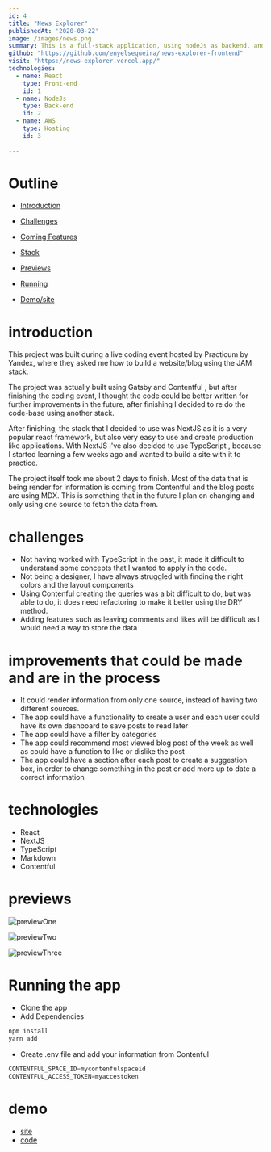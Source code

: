 ```yaml
---
id: 4
title: "News Explorer"
publishedAt: '2020-03-22'
image: /images/news.png
summary: This is a full-stack application, using nodeJs as backend, and React for the front-end. it allows user to register and it deals with authentication in the backend as well fronted It allows user to search and save news
github: "https://github.com/enyelsequeira/news-explorer-frontend"
visit: "https://news-explorer.vercel.app/"
technologies:
  - name: React
    type: Front-end
    id: 1
  - name: NodeJs
    type: Back-end
    id: 2
  - name: AWS
    type: Hosting
    id: 3
 
---
```



# Outline

- [Introduction](#introduction)

- [Challenges](#challenges)

- [Coming Features](#improvements-that-could-be-made-and-are-in-the-process)

- [Stack](#technologies)

- [Previews](#previews)
- [Running](#running-the-app)
- [Demo/site](#demo)

# introduction

 This project was built during a live coding event hosted by Practicum by Yandex, where they asked me how to build a website/blog using the <span> JAM </span> stack. 
 
The project was actually built using <span> Gatsby </span> and <span> Contentful </span> , but after finishing the coding event, I thought the code could be better written for further improvements in the future, after finishing I decided to re do the code-base using another stack.

After finishing, the stack that I decided to use was <span> NextJS </span> as it is a very popular react framework, but also very easy to use and create production like applications. With NextJS I've also decided to use <span> TypeScript </span>, because I started learning a few weeks ago and wanted to build a site with it to practice.

The project itself took me about 2 days to finish. Most of the data that is being render for information is coming from <span> Contentful</span> and the blog posts are using <span>MDX</span>. This is something that in the future I plan on changing and only using one source to fetch the data from. 

# challenges
- Not having worked with <span>TypeScript</span> in the past, it made it difficult to understand some concepts that I wanted to apply in the code.
- Not being a designer, I have always struggled with finding the right colors and the layout components
- Using <span> Contenful </span> creating the queries was a bit difficult to do, but was able to do, it does need refactoring to make it better using the DRY method.
- Adding features such as leaving comments and likes will be difficult as I would need a way to store the data  


# improvements that could be made and are in the process
- It could render information from only one source, instead of having two different sources.
- The app could have a functionality to create a user and each user could have its own dashboard to save posts to read later
- The app could have a filter by categories
- The app could recommend most viewed blog post of the week as well as could have a function to like or dislike the post
- The app could have a section after each post to create a suggestion box, in order to change something in the post or add more up to date a correct information

# technologies
- React 
- NextJS
- TypeScript
- Markdown
- Contentful

# previews

![previewOne](/images/blog.png)

![previewTwo](/images/blog.png)

![previewThree](/images/blog.png)

# Running the app

- Clone the app
- Add Dependencies
```bash
npm install 
yarn add
```

- Create .env file and add your information from <span>Contenful</span>
```javascript
CONTENTFUL_SPACE_ID=mycontenfulspaceid
CONTENTFUL_ACCESS_TOKEN=myaccestoken
```


# demo
- [site](https://next-tailwind-blog-git-main-enyelsequeira.vercel.app/)
- [code](https://github.com/enyelsequeira/next-tailwind-blog)